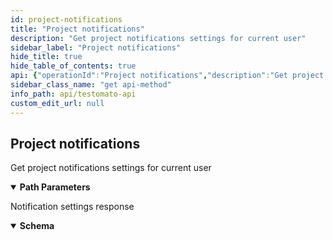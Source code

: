 ```yaml
---
id: project-notifications
title: "Project notifications"
description: "Get project notifications settings for current user"
sidebar_label: "Project notifications"
hide_title: true
hide_table_of_contents: true
api: {"operationId":"Project notifications","description":"Get project notifications settings for current user","tags":["Project"],"security":[{"ApiToken":[]}],"responses":{"200":{"description":"Notification settings response","content":{"application/json":{"schema":{"type":"object","properties":{"severity":{"type":"integer","format":"int32","default":1,"example":1,"description":"* `1` - only errors (default)\n* `3` - error and timeouts\n"},"email":{"type":"boolean","example":true,"description":"Send email notifications or not"},"pagerduty":{"type":"boolean","example":true,"description":"Send [PagerDuty](https://www.pagerduty.com/) notifications"},"pushover":{"type":"boolean","example":true,"description":"Send [PushHover](https://pushover.net/) notifications"},"pushbullet":{"type":"boolean","example":true,"description":"Send [PushBullet](https://www.pushbullet.com/) notifications"},"slack":{"type":"boolean","example":true,"description":"Send [Slack](https://slack.com/) notifications"}},"title":"Notifications"}}}}},"parameters":[{"name":"id","description":"A unique project ID","example":"5e9602e7a39e5a46428b457f","allowEmptyValue":false,"required":true,"in":"path","schema":{"type":"string"}}],"method":"get","path":"/project/{id}/notifications","servers":[{"url":"https://testomato.com/api/","description":"Testomato"}],"securitySchemes":{"ApiToken":{"description":"The Testomato API Token can be obtained from the [User Profile](https://www.testomato.com/user/profile) \nor directly through the API by a `POST` request send to `/api/authenticate` visit \n[Get API token](/api/get-api-token) for more information.\n\nTestomato API token use [JWT schema](https://jwt.io/).\n","type":"http","scheme":"bearer","bearerFormat":"JWT"}},"info":{"title":"Testomato API","description":"If you would like to participate in the future development of our\nroadmap, please don't be shy! We'd love to hear your suggestions:\nsupport@testomato.com\n","termsOfService":"https://www.testomato.com/terms-of-service","version":"1.0.0","contact":{"email":"support@testomato.com"}},"postman":{"name":"Project notifications","description":{"content":"Get project notifications settings for current user","type":"text/plain"},"url":{"path":["project",":id","notifications"],"host":["{{baseUrl}}"],"query":[],"variable":[{"disabled":false,"description":{"content":"(Required) A unique project ID","type":"text/plain"},"type":"any","value":"","key":"id"}]},"header":[{"key":"Accept","value":"application/json"}],"method":"GET","auth":{"type":"bearer","bearer":[{"type":"any","value":"<Bearer Token>","key":"token"}]}}}
sidebar_class_name: "get api-method"
info_path: api/testomato-api
custom_edit_url: null
---
```



## Project notifications



Get project notifications settings for current user

<details style={{"marginBottom":"1rem"}} data-collapsed={false} open={true}><summary style={{}}><strong>Path Parameters</strong></summary><div><ul><ParamsItem className={"paramsItem"} param={{"name":"id","description":"A unique project ID","example":"5e9602e7a39e5a46428b457f","allowEmptyValue":false,"required":true,"in":"path","schema":{"type":"string"}}}></ParamsItem></ul></div></details><div><ApiTabs><TabItem label={"200"} value={"200"}><div>

Notification settings response

</div><div><MimeTabs schemaType={"response"}><TabItem label={"application/json"} value={"application/json"}><SchemaTabs><TabItem label={"Schema"} value={"Schema"}><details style={{}} data-collapsed={false} open={true}><summary style={{"textAlign":"left"}}><strong>Schema</strong></summary><div style={{"textAlign":"left","marginLeft":"1rem"}}></div><ul style={{"marginLeft":"1rem"}}><SchemaItem collapsible={false} name={"severity"} required={false} schemaName={"int32"} qualifierMessage={undefined} schema={{"type":"integer","format":"int32","default":1,"example":1,"description":"* `1` - only errors (default)\n* `3` - error and timeouts\n"}}></SchemaItem><SchemaItem collapsible={false} name={"email"} required={false} schemaName={"boolean"} qualifierMessage={undefined} schema={{"type":"boolean","example":true,"description":"Send email notifications or not"}}></SchemaItem><SchemaItem collapsible={false} name={"pagerduty"} required={false} schemaName={"boolean"} qualifierMessage={undefined} schema={{"type":"boolean","example":true,"description":"Send [PagerDuty](https://www.pagerduty.com/) notifications"}}></SchemaItem><SchemaItem collapsible={false} name={"pushover"} required={false} schemaName={"boolean"} qualifierMessage={undefined} schema={{"type":"boolean","example":true,"description":"Send [PushHover](https://pushover.net/) notifications"}}></SchemaItem><SchemaItem collapsible={false} name={"pushbullet"} required={false} schemaName={"boolean"} qualifierMessage={undefined} schema={{"type":"boolean","example":true,"description":"Send [PushBullet](https://www.pushbullet.com/) notifications"}}></SchemaItem><SchemaItem collapsible={false} name={"slack"} required={false} schemaName={"boolean"} qualifierMessage={undefined} schema={{"type":"boolean","example":true,"description":"Send [Slack](https://slack.com/) notifications"}}></SchemaItem></ul></details></TabItem><TabItem label={"Example (from schema)"} value={"Example (from schema)"}><ResponseSamples responseExample={"{\n  \"severity\": 1,\n  \"email\": true,\n  \"pagerduty\": true,\n  \"pushover\": true,\n  \"pushbullet\": true,\n  \"slack\": true\n}"} language={"json"}></ResponseSamples></TabItem></SchemaTabs></TabItem></MimeTabs></div></TabItem></ApiTabs></div>
      